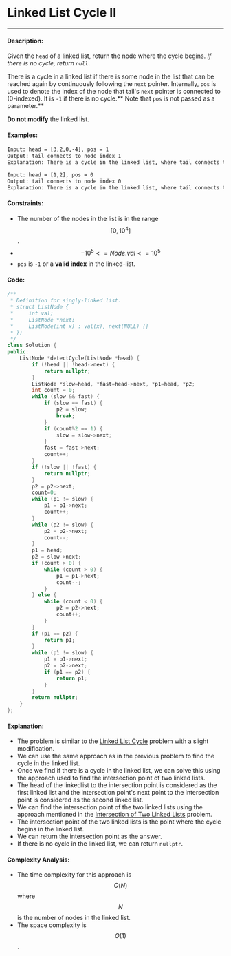 # Linked List Cycle II

-----

#### Description: 

Given the ```head``` of a linked list, return the node where the cycle begins. _If there is no cycle, return ```null```_.

There is a cycle in a linked list if there is some node in the list that can be reached again by continuously following the ```next``` pointer. Internally, ```pos``` is used to denote the index of the node that tail's ```next``` pointer is connected to (0-indexed). It is ```-1``` if there is no cycle.** Note that ```pos``` is not passed as a parameter.**

**Do not modify** the linked list.


#### Examples:

```txt
Input: head = [3,2,0,-4], pos = 1
Output: tail connects to node index 1
Explanation: There is a cycle in the linked list, where tail connects to the second node.
```

```txt
Input: head = [1,2], pos = 0
Output: tail connects to node index 0
Explanation: There is a cycle in the linked list, where tail connects to the first node.
```

#### Constraints: 

- The number of the nodes in the list is in the range $$[0, 10^4]$$.
- $$-10^5 <= Node.val <= 10^5$$
- ```pos``` is ```-1``` or a **valid index** in the linked-list.

#### Code: 

```cpp
/**
 * Definition for singly-linked list.
 * struct ListNode {
 *     int val;
 *     ListNode *next;
 *     ListNode(int x) : val(x), next(NULL) {}
 * };
 */
class Solution {
public:
    ListNode *detectCycle(ListNode *head) {
        if (!head || !head->next) {
            return nullptr;
        }
        ListNode *slow=head, *fast=head->next, *p1=head, *p2;
        int count = 0;
        while (slow && fast) {
            if (slow == fast) {
                p2 = slow;
                break;
            }
            if (count%2 == 1) {
                slow = slow->next;
            }
            fast = fast->next;
            count++;
        }
        if (!slow || !fast) {
            return nullptr;
        }
        p2 = p2->next;
        count=0;
        while (p1 != slow) {
            p1 = p1->next;
            count++;
        } 
        while (p2 != slow) {
            p2 = p2->next;
            count--;
        }
        p1 = head;
        p2 = slow->next;
        if (count > 0) {
            while (count > 0) {
                p1 = p1->next;
                count--;
            }
        } else {
            while (count < 0) {
                p2 = p2->next;
                count++;
            }
        }
        if (p1 == p2) {
            return p1;
        }
        while (p1 != slow) {
            p1 = p1->next;
            p2 = p2->next;
            if (p1 == p2) {
                return p1;
            }
        }
        return nullptr;
    }
}; 
```

#### Explanation:

- The problem is similar to the [Linked List Cycle](linked-list-cycle) problem with a slight modification.
- We can use the same approach as in the previous problem to find the cycle in the linked list.
- Once we find if there is a cycle in the linked list, we can solve this using the approach used to find the intersection point of two linked lists.
- The head of the linkedlist to the intersection point is considered as the first linked list and the intersection point's next point to the intersection point is considered as the second linked list.
- We can find the intersection point of the two linked lists using the approach mentioned in the [Intersection of Two Linked Lists](intersection-of-two-linked-lists) problem.
- The intersection point of the two linked lists is the point where the cycle begins in the linked list.
- We can return the intersection point as the answer.
- If there is no cycle in the linked list, we can return ```nullptr```.

#### Complexity Analysis:

- The time complexity for this approach is $$O(N)$$ where $$N$$ is the number of nodes in the linked list.
- The space complexity is $$O(1)$$.